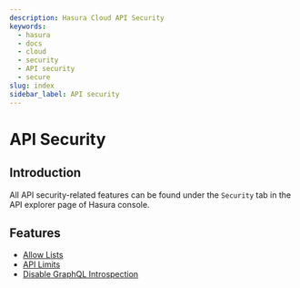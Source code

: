 ```yaml
---
description: Hasura Cloud API Security
keywords:
  - hasura
  - docs
  - cloud
  - security
  - API security
  - secure
slug: index
sidebar_label: API security
---
```



# API Security

## Introduction

All API security-related features can be found under the `Security` tab in the API explorer page of Hasura console.

<Thumbnail src="/img/graphql/cloud/security/security.png" alt="Security" />

## Features

- [Allow Lists](/graphql/cloud/security/allow-lists.mdx)
- [API Limits](/graphql/cloud/security/api-limits.mdx)
- [Disable GraphQL Introspection](/graphql/cloud/security/disable-graphql-introspection.mdx)
